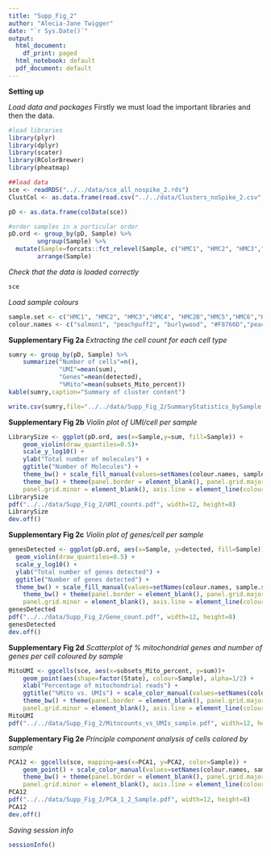 ```yaml
---
title: "Supp_Fig_2"
author: "Alecia-Jane Twigger"
date: "`r Sys.Date()`"
output:
  html_document:
    df_print: paged
  html_notebook: default
  pdf_document: default
---
```


**Setting up**

*Load data and packages*
Firstly we must load the important libraries and then the data.
```r
#load libraries
library(plyr)
library(dplyr)
library(scater)
library(RColorBrewer)
library(pheatmap)

##load data
sce <- readRDS("../../data/sce_all_nospike_2.rds")
ClustCol <- as.data.frame(read.csv("../../data/Clusters_noSpike_2.csv",stringsAsFactors = FALSE))

pD <- as.data.frame(colData(sce))

#order samples in a particular order
pD.ord <- group_by(pD, Sample) %>%
        ungroup(Sample) %>%
  mutate(Sample=forcats::fct_relevel(Sample, c("HMC1", "HMC2", "HMC3","HMC4", "HMC9", "HMC2B","HMC5","HMC6","HMC7","HMC8","RB1", "RB2","RB3","RB4","RB8","RB5","RB6","RB7"))) %>%
        arrange(Sample)
```
*Check that the data is loaded correctly*
```r
sce
```
*Load sample colours*
```r
sample.set <- c("HMC1", "HMC2", "HMC3","HMC4", "HMC2B","HMC5","HMC6","HMC7","HMC8", "HMC9","RB1", "RB2","RB3","RB4","RB5","RB6","RB7", "RB8")
colour.names <- c("salmon1", "peachpuff2", "burlywood", "#F8766D","peachpuff3", "salmon2", "pink1",  "indianred2", "indianred4", "hotpink2", "steelblue3", "slategray3", "paleturquoise3","#00BFC4","turquoise", "turquoise4", "lightblue1", "lightskyblue2")
```
**Supplementary Fig 2a**
*Extracting the cell count for each cell type*
```r
sumry <- group_by(pD, Sample) %>%
    summarize("Number of cells"=n(),
              "UMI"=mean(sum),
              "Genes"=mean(detected),
              "%Mito"=mean(subsets_Mito_percent))
kable(sumry,caption="Summary of cluster content")

write.csv(sumry,file="../../data/Supp_Fig_2/SummaryStatistics_bySample.csv",row.names=FALSE)
```
**Supplementary Fig 2b**
*Violin plot of UMI/cell per sample*
```r
LibrarySize <- ggplot(pD.ord, aes(x=Sample,y=sum, fill=Sample)) +
    geom_violin(draw_quantiles=0.5)+
    scale_y_log10() +
    ylab("Total number of molecules") +
    ggtitle("Number of Molecules") +
    theme_bw() + scale_fill_manual(values=setNames(colour.names, sample.set)) +
    theme_bw() + theme(panel.border = element_blank(), panel.grid.major = element_blank(),
    panel.grid.minor = element_blank(), axis.line = element_line(colour = "black"))
LibrarySize
pdf("../../data/Supp_Fig_2/UMI_counts.pdf", width=12, height=8)
LibrarySize
dev.off()
```
**Supplementary Fig 2c**
*Violin plot of genes/cell per sample*
```r
genesDetected <- ggplot(pD.ord, aes(x=Sample, y=detected, fill=Sample)) +
  geom_violin(draw_quantiles=0.5) +
  scale_y_log10() +
  ylab("Total number of genes detected") +
  ggtitle("Number of genes detected") +
  theme_bw() + scale_fill_manual(values=setNames(colour.names, sample.set)) +
    theme_bw() + theme(panel.border = element_blank(), panel.grid.major = element_blank(),
    panel.grid.minor = element_blank(), axis.line = element_line(colour = "black"))
genesDetected
pdf("../../data/Supp_Fig_2/Gene_count.pdf", width=12, height=8)
genesDetected
dev.off()
```
**Supplementary Fig 2d**
*Scatterplot of % mitochondrial genes and number of genes per cell coloured by sample*
```r
MitoUMI <- ggcells(sce, aes(x=subsets_Mito_percent, y=sum))+
    geom_point(aes(shape=factor(State), colour=Sample), alpha=1/2) +
    xlab("Percentage of mitochondrial reads") +
    ggtitle("%Mito vs. UMIs") + scale_color_manual(values=setNames(colour.names, sample.set)) +
    theme_bw() + theme(panel.border = element_blank(), panel.grid.major = element_blank(),
    panel.grid.minor = element_blank(), axis.line = element_line(colour = "black"))
MitoUMI
pdf("../../data/Supp_Fig_2/Mitocounts_vs_UMIs_sample.pdf", width=12, height=8)
```
**Supplementary Fig 2e**
*Principle component analysis of cells colored by sample*
```r
PCA12 <- ggcells(sce, mapping=aes(x=PCA1, y=PCA2, color=Sample)) + 
    geom_point() + scale_color_manual(values=setNames(colour.names, sample.set)) +
    theme_bw() + theme(panel.border = element_blank(), panel.grid.major = element_blank(),
    panel.grid.minor = element_blank(), axis.line = element_line(colour = "black"))
PCA12
pdf("../../data/Supp_Fig_2/PCA_1_2_Sample.pdf", width=12, height=8)
PCA12
dev.off()
```
*Saving session info*
```r
sessionInfo()
```
